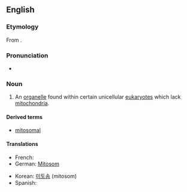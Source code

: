 ==English==

===Etymology===
From {{confix|mito|some}}.

===Pronunciation===

*{{IPA|ˈmaɪtəˌsoʊm}}

===Noun===
{{en-noun}}
{{wikipedia}}

# {{context|cytology}} An [[organelle]] found within certain unicellular [[eukaryote]]s which lack [[mitochondria]].

====Derived terms====
*[[mitosomal]]

====Translations====
{{trans-top|organelle found within eukaryotes}}
* French: {{t-|fr|mitosome|m}}
* German: [[Mitosom]] {{n}}
{{trans-mid}}
* Korean: [[미토솜]] (mitosom)
* Spanish: {{t-|es|mitosoma|f}}
{{trans-bottom}}